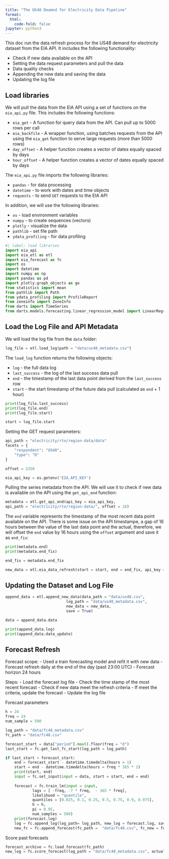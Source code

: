 ```yaml
---
title: "The US48 Deamnd for Electricity Data Pipeline"
format:
  html:
    code-fold: false
jupyter: python3 
---
```


This doc run the data refresh process for the US48 demand for electricity dataset from the EIA API. It includes the following functionality:

- Check if new data available on the API
- Setting the data request parameters and pull the data
- Data quality checks 
- Appending the new data and saving the data
- Updating the log file 

## Load libraries

We will pull the data from the EIA API using a set of functions on the `eia_api.py` file. This includes the following functions:

- `eia_get` - A function for query data from the API. Can pull up to 5000 rows per call
- `eia_backfile` - A wrapper function, using batches requests from the API using the `eia_get` function to serve large requests (more than 5000 rows)
- `day_offset` - A helper function creates a vector of dates equally spaced by days
- `hour_offset` - A helper function creates a vector of dates equally spaced by days

The `eia_api.py` file imports the following libraries:

- `pandas` - for data processing
- `datetime` - to work with dates and time objects
- `requests` - to send `GET` requests to the EIA API


In addition, we will use the following libraries:

- `os` - load environment variables
- `numpy` - to create sequences (vectors)
- `plotly` - visualize the data
- `pathlib` - set file path
- `ydata_profiling` - for data profiling


```python
#| label: load libraries
import eia_api
import eia_etl as etl
import eia_forecast as fc
import os
import datetime
import numpy as np
import pandas as pd
import plotly.graph_objects as go
from statistics import mean
from pathlib import Path
from ydata_profiling import ProfileReport
from zoneinfo import ZoneInfo
from darts import TimeSeries
from darts.models.forecasting.linear_regression_model import LinearRegressionModel
```


## Load the Log File and API Metadata

We will load the log file from the `data` folder:

```python
log_file = etl.load_log(path = "data/us48_metadata.csv")
```


The `load_log` function returns the following objects:

- `log` - the full data log
- `last_success` - the log of the last success data pull
- `end` - the timestamp of the last data point derived from the `last_success` row 
- `start` - the start timestamp of the future data pull (calculated as `end` + 1 hour)

```python
print(log_file.last_success)
print(log_file.end)
print(log_file.start)

start = log_file.start
```


Setting the GET request parameters:

```python
api_path = "electricity/rto/region-data/data"
facets = {
    "respondent": "US48",
    "type": "D"
}

offset = 2250

eia_api_key = os.getenv('EIA_API_KEY')
```

Pulling the series metadata from the API. We will use it to check if new data is available on the API using the `get_api_end` function:

```python
metadata = etl.get_api_end(api_key = eia_api_key, 
api_path = "electricity/rto/region-data/", offset = 16)
```

The `end` variable represents the timestamp of the most recent data point available on the API. There is some issue on the API timestampe, a gap of 16 hours between the value of the last data point and the actual, therefore, we will offset the `end` value by 16 hours using the `offset` argument and save it as `end_fix`:

```python
print(metadata.end)
print(metadata.end_fix)

end_fix = metadata.end_fix
```


``` python
new_data = etl.eia_data_refresh(start = start, end = end_fix, api_key = eia_api_key, api_path = api_path, facets = facets) 

```

## Updating the Dataset and Log File

```python
append_data = etl.append_new_data(data_path = "data/us48.csv",
                           log_path = "data/us48_metadata.csv",
                           new_data = new_data,
                           save = True)

data = append_data.data
```


```python
print(append_data.log)
print(append_data.data_update)
```


## Forecast Refresh

Forecast scope:
- Used a train forecasting model and refit it with new data
- Forecast refresh daily at the end of the day (past 23:00 UTC)
- Forecast horizon 24 hours

Steps:
- Load the forecast log file
- Check the time stamp of the most recent forecast
- Check if new data meet the refresh criteria
- If meet the criteria, update the forecast
- Update the log file



Forecast parameters

```python
h = 24
freq = 24
num_sample = 500 
```


```python
log_path = "data/fc48_metadata.csv"
fc_path = "data/fc48.csv"

forecast_start = data["period"].max().floor(freq = "d")
last_start = fc.get_last_fc_start(log_path = log_path)

if last_start < forecast_start:
    end = forecast_start - datetime.timedelta(hours = 1)
    start = end - datetime.timedelta(hours = freq * 365 * 2)
    print(start, end)
    input = fc.set_input(input = data, start = start, end = end)
    
    forecast = fc.train_lm(input = input, 
            lags = [ -freq, -7 * freq,  - 365 * freq],
            likelihood = "quantile",
            quantiles = [0.025, 0.1, 0.25, 0.5, 0.75, 0.9, 0.975],
            h = h,
            pi = 0.95,
            num_samples = 500)
    print(forecast.log)
    log = fc.append_log(log_path= log_path, new_log = forecast.log, save = True, init = False)
    new_fc = fc.append_forecast(fc_path =  "data/fc48.csv", fc_new = forecast, save = True, init = False)
```



Score past forecasts

```python
forecast_archive = fc.load_forecast(fc_path)
new_log = fc.score_forecast(log_path = "data/fc48_metadata.csv", actual = data, forecast = forecast_archive, save = True)
```
